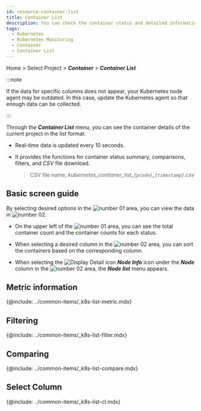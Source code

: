 ```yaml
---
id: resource-container-list
title: Container List
description: You can check the container status and detailed information of the current project.
tags:
  - Kubernetes
  - Kubernetes Monitoring
  - Container
  - Container List
---
```


Home > Select Project > **_Container_** > **_Container List_**

:::note

If the data for specific columns does not appear, your Kubernetes node agent may be outdated. In this case, update the Kubernetes agent so that enough data can be collected. 

:::

Through the **_Container List_** menu, you can see the container details of the current project in the list format. 

- Real-time data is updated every 10 seconds. 

- It provides the functions for container status summary, comparisons, filters, and _CSV_ file download.

  > CSV file name, _kubernetes_contianer_list\_`{pcode}`\_`{timestamp}`.csv_

## Basic screen guide

<ImgLang img='k8s-resource-container-list-m.png' desc='Container List - basic screen' />

By selecting desired options in the ![number 01](/img/number-01.png) area, you can view the data in ![number 02](/img/number-02.png). 

- On the upper left of the ![number 01](/img/number-01.png) area, you can see the total container count and the container counts for each status.

- When selecting a desired column in the ![number 02](/img/number-02.png) area, you can sort the containers based on the corresponding column.

- When selecting the ![Display Detail icon](/img/ic-pageview.svg) **_Node Info_** icon under the **_Node_** column in the ![number 02](/img/number-02.png) area, the **_Node list_** menu appears.

## Metric information

{@include: ../common-items/_k8s-list-metric.mdx}

## Filtering

{@include: ../common-items/_k8s-list-filter.mdx}

## Comparing

{@include: ../common-items/_k8s-list-compare.mdx}

## Select Column

{@include: ../common-items/_k8s-list-cl.mdx} 
